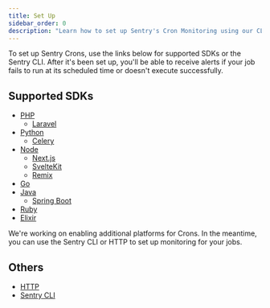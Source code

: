 ```yaml
---
title: Set Up
sidebar_order: 0
description: "Learn how to set up Sentry's Cron Monitoring using our CLI, HTTP, and supported SDKs."
---
```


To set up Sentry Crons, use the links below for supported SDKs or the Sentry CLI. After it's been set up, you'll be able to receive alerts if your job fails to run at its scheduled time or doesn't execute successfully.

## Supported SDKs

- [PHP](/platforms/php/crons/)
  - [Laravel](/platforms/php/guides/laravel/crons/)
- [Python](/platforms/python/crons/)
  - [Celery](/platforms/python/integrations/celery/crons/)
- [Node](/platforms/node/crons/)
  - [Next.js](/platforms/javascript/guides/nextjs/crons/)
  - [SvelteKit](/platforms/javascript/guides/sveltekit/crons/)
  - [Remix](/platforms/javascript/guides/remix/crons/)
- [Go](/platforms/go/crons/)
- [Java](/platforms/java/crons/)
  - [Spring Boot](/platforms/java/guides/spring-boot/crons/)
- [Ruby](/platforms/ruby/crons/)
- [Elixir](/platforms/elixir/crons/)

<Alert level="note" title="Don't see your platform?">

We're working on enabling additional platforms for Crons. In the meantime, you can use the Sentry CLI or HTTP to set up monitoring for your jobs.

</Alert>

## Others

- [HTTP](/product/crons/getting-started/http/)
- [Sentry CLI](/cli/crons/)
